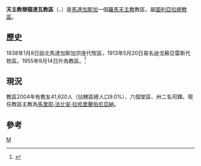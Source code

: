 {{Infobox Roman Catholic diocese
|Roman Catholic Diocese of = 天主教穆龍達瓦教區
|Latin name of diocese = Dioecesis Morondavensis

|image = 
|caption = 
|location =[[馬達加斯加|馬達加斯加]]
|territory =
|population = 41,620

|rite = 拉丁禮
|patron = 
|province = 圖利亞拉
|established = 1938年
|cathedral =世界元后主教座堂
|副主教座堂 =
|leadership = 主教
|website =
|教宗 = 
|metropolitan =
|ordinary = 馬里耶·法比安·拉哈里蘭伯尼亞納

|coadjutor bishop =
|emeritus =
}}

'''天主教穆龍達瓦教區'''（{{lang-la|Dioecesis Morondavensis}}、{{lang-fr|Diocèse de Morondava}}）是[[馬達加斯加|馬達加斯加]]一個[[羅馬天主教|羅馬天主教]]教區，屬[[天主教圖利亞拉總教區|圖利亞拉總教區]]。

==歷史==
1938年1月8日設北馬達加斯加宗座代牧區，1913年5月20日易名迪戈蘇亞雷斯代牧區。1955年9月14日升為教區。<ref>{{cite journal
|journal=[[宗座公報|宗座公報]]
|publisher=梵蒂岡出版社
|date=1956年
|volume=48
|title=''Dum tantis''
|page=113
|url=http://www.vatican.va/archive/aas/documents/AAS%2048%20%5B1956%5D%20-%20ocr.pdf
|access-date=2011-10-26
|archive-date=2010-03-27
|archive-url=https://web.archive.org/web/20100327070537/http://www.vatican.va/archive/aas/documents/AAS%2048%20%5B1956%5D%20-%20ocr.pdf
|dead-url=no
}}</ref>

==現況==
教區2004年有教友41,620人（佔轄區總人口9.0%）、六個堂區、卅二名司鐸。現任教區主教為[[馬里耶·法比安·拉哈里蘭伯尼亞納|馬里耶·法比安·拉哈里蘭伯尼亞納]]。

==參考==
{{reflist}}
{{馬達加斯加天主教教區}}
[[Category:馬達加斯加天主教教區|M]]